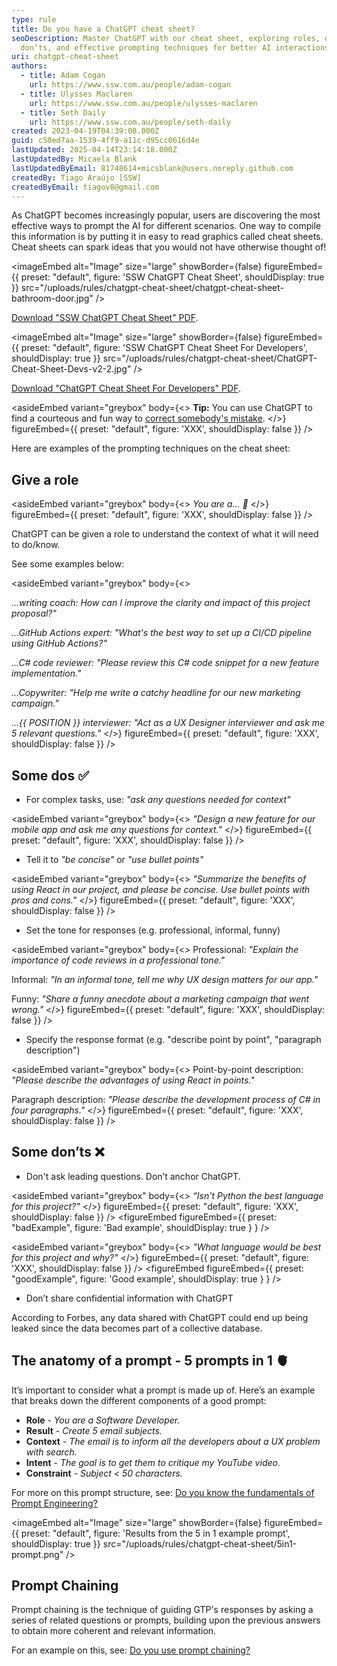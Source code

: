 ```yaml
---
type: rule
title: Do you have a ChatGPT cheat sheet?
seoDescription: Master ChatGPT with our cheat sheet, exploring roles, dos,
  don’ts, and effective prompting techniques for better AI interactions.
uri: chatgpt-cheat-sheet
authors:
  - title: Adam Cogan
    url: https://www.ssw.com.au/people/adam-cogan
  - title: Ulysses Maclaren
    url: https://www.ssw.com.au/people/ulysses-maclaren
  - title: Seth Daily
    url: https://www.ssw.com.au/people/seth-daily
created: 2023-04-19T04:39:08.000Z
guid: c50ed7aa-1539-4ff9-a11c-d95cc0616d4e
lastUpdated: 2025-04-14T23:14:18.000Z
lastUpdatedBy: Micaela Blank
lastUpdatedByEmail: 81748614+micsblank@users.noreply.github.com
createdBy: Tiago Araújo [SSW]
createdByEmail: tiagov8@gmail.com
---
```

As ChatGPT becomes increasingly popular, users are discovering the most effective ways to prompt the AI for different scenarios. One way to compile this information is by putting it in easy to read graphics called cheat sheets. Cheat sheets can spark ideas that you would not have otherwise thought of!

<imageEmbed
  alt="Image"
  size="large"
  showBorder={false}
  figureEmbed={{
    preset: "default",
    figure: 'SSW ChatGPT Cheat Sheet',
    shouldDisplay: true
  }}
  src="/uploads/rules/chatgpt-cheat-sheet/chatgpt-cheat-sheet-bathroom-door.jpg"
/>

[Download "SSW ChatGPT Cheat Sheet" PDF](ChatGPT-Cheat-sheet-Bathroom-Door-v2.pdf).


<imageEmbed
  alt="Image"
  size="large"
  showBorder={false}
  figureEmbed={{
    preset: "default",
    figure: 'SSW ChatGPT Cheat Sheet For Developers',
    shouldDisplay: true
  }}
  src="/uploads/rules/chatgpt-cheat-sheet/ChatGPT-Cheat-Sheet-Devs-v2-2.jpg"
/>

[Download "ChatGPT Cheat Sheet For Developers" PDF](ChatGPT-Cheat-Sheet-Devs-v2-2.pdf).

<asideEmbed
  variant="greybox"
  body={<>
    **Tip:** You can use ChatGPT to find a courteous and fun way to [correct somebody's mistake](/is-everyone-in-your-team-a-standards-watchdog).
  </>}
  figureEmbed={{
    preset: "default",
    figure: 'XXX',
    shouldDisplay: false
  }}
/>

Here are examples of the prompting techniques on the cheat sheet:

## Give a role

<asideEmbed
  variant="greybox"
  body={<>
    *You are a... 🤖*
  </>}
  figureEmbed={{
    preset: "default",
    figure: 'XXX',
    shouldDisplay: false
  }}
/>

ChatGPT can be given a role to understand the context of what it will need to do/know.

See some examples below:

<asideEmbed
  variant="greybox"
  body={<>
    
*...writing coach: How can I improve the clarity and impact of this project proposal?"*

*...GitHub Actions expert: "What's the best way to set up a CI/CD pipeline using GitHub Actions?"*

*...C# code reviewer: "Please review this C# code snippet for a new feature implementation."*

*...Copywriter: "Help me write a catchy headline for our new marketing campaign."*

*...{{ POSITION }} interviewer: "Act as a UX Designer interviewer and ask me 5 relevant questions."*
  </>}
  figureEmbed={{
    preset: "default",
    figure: 'XXX',
    shouldDisplay: false
  }}
/>

## Some dos ✅

* For complex tasks, use: *"ask any questions needed for context"*

<asideEmbed
  variant="greybox"
  body={<>
    *"Design a new feature for our mobile app and ask me any questions for context."*
  </>}
  figureEmbed={{
    preset: "default",
    figure: 'XXX',
    shouldDisplay: false
  }}
/>

* Tell it to *"be concise"* or *"use bullet points"*

<asideEmbed
  variant="greybox"
  body={<>
    *"Summarize the benefits of using React in our project, and please be concise. Use bullet points with pros and cons."*
  </>}
  figureEmbed={{
    preset: "default",
    figure: 'XXX',
    shouldDisplay: false
  }}
/>

* Set the tone for responses (e.g. professional, informal, funny)

<asideEmbed
  variant="greybox"
  body={<>
    Professional: *"Explain the importance of code reviews in a professional tone."*

Informal: *"In an informal tone, tell me why UX design matters for our app."*

Funny: *"Share a funny anecdote about a marketing campaign that went wrong."*
  </>}
  figureEmbed={{
    preset: "default",
    figure: 'XXX',
    shouldDisplay: false
  }}
/>

* Specify the response format (e.g. "describe point by point", "paragraph description")

<asideEmbed
  variant="greybox"
  body={<>
    Point-by-point description: *"Please describe the advantages of using React in points."*

Paragraph description: *"Please describe the development process of C# in four paragraphs."*
  </>}
  figureEmbed={{
    preset: "default",
    figure: 'XXX',
    shouldDisplay: false
  }}
/>

## Some don’ts ❌

* Don't ask leading questions. Don’t anchor ChatGPT.

<asideEmbed
  variant="greybox"
  body={<>
    *“Isn't Python the best language for this project?"*
  </>}
  figureEmbed={{
    preset: "default",
    figure: 'XXX',
    shouldDisplay: false
  }}
/>
<figureEmbed figureEmbed={{
  preset: "badExample",
  figure: 'Bad example',
  shouldDisplay: true
} } />


<asideEmbed
  variant="greybox"
  body={<>
    *"What language would be best for this project and why?"*
  </>}
  figureEmbed={{
    preset: "default",
    figure: 'XXX',
    shouldDisplay: false
  }}
/>
<figureEmbed figureEmbed={{
  preset: "goodExample",
  figure: 'Good example',
  shouldDisplay: true
} } />


* Don’t share confidential information with ChatGPT

According to Forbes, any data shared with ChatGPT could end up being leaked since the data becomes part of a collective database.

## The anatomy of a prompt - 5 prompts in 1 🫀

It’s important to consider what a prompt is made up of. Here’s an example that breaks down the different components of a good prompt:

* **Role** - *You are a Software Developer.*
* **Result** - *Create 5 email subjects.*
* **Context** - *The email is to inform all the developers about a UX problem with search.*
* **Intent** - *The goal is to get them to critique my YouTube video.*
* **Constraint** - *Subject < 50 characters.*

For more on this prompt structure, see: [Do you know the fundamentals of Prompt Engineering?](/fundamentals-of-prompt-engineering)


<imageEmbed
  alt="Image"
  size="large"
  showBorder={false}
  figureEmbed={{
    preset: "default",
    figure: 'Results from the 5 in 1 example prompt',
    shouldDisplay: true
  }}
  src="/uploads/rules/chatgpt-cheat-sheet/5in1-prompt.png"
/>

## Prompt Chaining

Prompt chaining is the technique of guiding GTP's responses by asking a series of related questions or prompts, building upon the previous answers to obtain more coherent and relevant information.

For an example on this, see: [Do you use prompt chaining?](/chained-prompting)
